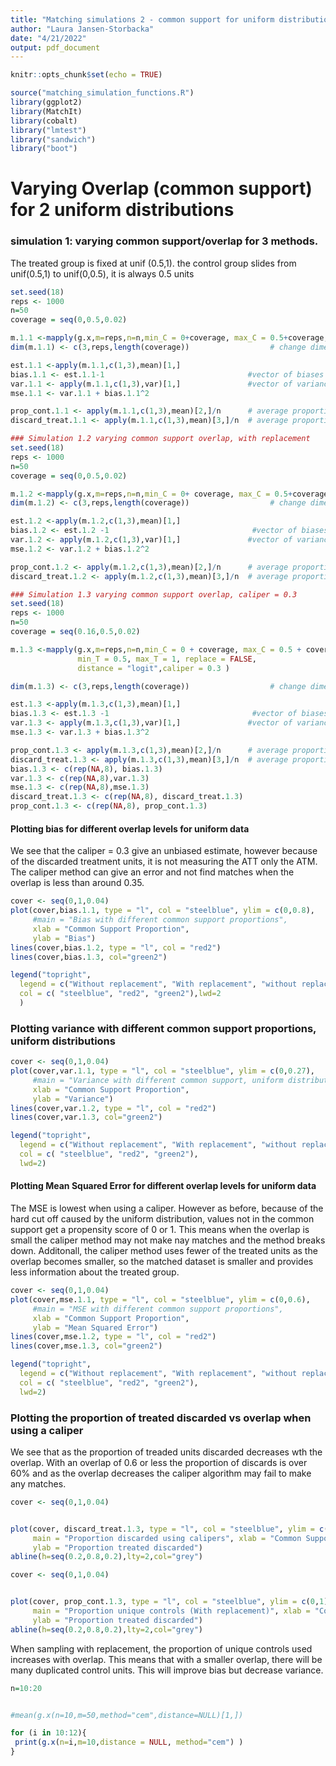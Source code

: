```yaml
---
title: "Matching simulations 2 - common support for uniform distributions"
author: "Laura Jansen-Storbacka"
date: "4/21/2022"
output: pdf_document
---
```


```r
knitr::opts_chunk$set(echo = TRUE)
```

```r
source("matching_simulation_functions.R")
library(ggplot2)
library(MatchIt)
library(cobalt)
library("lmtest")
library("sandwich")
library("boot")

```

# Varying Overlap (common support) for 2 uniform distributions

### simulation 1: varying common support/overlap for 3 methods.

The treated group is fixed at unif (0.5,1). the control group slides from unif(0.5,1) to unif(0,0.5), it is always 0.5 units

```r

set.seed(18)
reps <- 1000
n=50
coverage = seq(0,0.5,0.02)

m.1.1 <-mapply(g.x,m=reps,n=n,min_C = 0+coverage, max_C = 0.5+coverage, min_T = 0.5, max_T = 1, replace = FALSE)
dim(m.1.1) <- c(3,reps,length(coverage))                  # change dimensions from list to 3d array

est.1.1 <-apply(m.1.1,c(1,3),mean)[1,]
bias.1.1 <- est.1.1-1                                #vector of biases for each sample size
var.1.1 <- apply(m.1.1,c(1,3),var)[1,]               #vector of variances for each n
mse.1.1 <- var.1.1 + bias.1.1^2

prop_cont.1.1 <- apply(m.1.1,c(1,3),mean)[2,]/n      # average proportion of controls used - always n here
discard_treat.1.1 <- apply(m.1.1,c(1,3),mean)[3,]/n  # average proportion discarded from treatment


```

```r
### Simulation 1.2 varying common support overlap, with replacement
set.seed(18)
reps <- 1000
n=50
coverage = seq(0,0.5,0.02)

m.1.2 <-mapply(g.x,m=reps,n=n,min_C = 0+ coverage, max_C = 0.5+coverage, min_T = 0.5, max_T = 1, replace = TRUE)
dim(m.1.2) <- c(3,reps,length(coverage))                  # change dimensions from list to 3d array

est.1.2 <-apply(m.1.2,c(1,3),mean)[1,]
bias.1.2 <- est.1.2 -1                                #vector of biases for each sample size
var.1.2 <- apply(m.1.2,c(1,3),var)[1,]               #vector of variances for each n
mse.1.2 <- var.1.2 + bias.1.2^2

prop_cont.1.2 <- apply(m.1.2,c(1,3),mean)[2,]/n      # average proportion of controls used - always n here
discard_treat.1.2 <- apply(m.1.2,c(1,3),mean)[3,]/n  # average proportion discarded from treatment

```

```r
### Simulation 1.3 varying common support overlap, caliper = 0.3
set.seed(18)
reps <- 1000
n=50
coverage = seq(0.16,0.5,0.02)

m.1.3 <-mapply(g.x,m=reps,n=n,min_C = 0 + coverage, max_C = 0.5 + coverage, 
               min_T = 0.5, max_T = 1, replace = FALSE,
               distance = "logit",caliper = 0.3 )

dim(m.1.3) <- c(3,reps,length(coverage))                  # change dimensions from list to 3d array

est.1.3 <-apply(m.1.3,c(1,3),mean)[1,]
bias.1.3 <- est.1.3 -1                                #vector of biases for each sample size
var.1.3 <- apply(m.1.3,c(1,3),var)[1,]               #vector of variances for each n
mse.1.3 <- var.1.3 + bias.1.3^2

prop_cont.1.3 <- apply(m.1.3,c(1,3),mean)[2,]/n      # average proportion of controls used - always n here
discard_treat.1.3 <- apply(m.1.3,c(1,3),mean)[3,]/n  # average proportion discarded from treatment
bias.1.3 <- c(rep(NA,8), bias.1.3)
var.1.3 <- c(rep(NA,8),var.1.3)
mse.1.3 <- c(rep(NA,8),mse.1.3)
discard_treat.1.3 <- c(rep(NA,8), discard_treat.1.3)
prop_cont.1.3 <- c(rep(NA,8), prop_cont.1.3)
```

#### Plotting bias for different overlap levels for uniform data

We see that the caliper = 0.3 give an unbiased estimate, however because of the discarded treatment units, it is not measuring the ATT only the ATM. The caliper method can give an error and not find matches when the overlap is less than around 0.35.

```r
cover <- seq(0,1,0.04)
plot(cover,bias.1.1, type = "l", col = "steelblue", ylim = c(0,0.8),
     #main = "Bias with different common support proportions", 
     xlab = "Common Support Proportion",
     ylab = "Bias")
lines(cover,bias.1.2, type = "l", col = "red2")
lines(cover,bias.1.3, col="green2")

legend("topright", 
  legend = c("Without replacement", "With replacement", "without replacement, Caliper = 0.3"),
  col = c( "steelblue", "red2", "green2"),lwd=2
  ) 
```

### Plotting variance with different common support proportions, uniform distributions

```r
cover <- seq(0,1,0.04)
plot(cover,var.1.1, type = "l", col = "steelblue", ylim = c(0,0.27),
     #main = "Variance with different common support, uniform distributions", 
     xlab = "Common Support Proportion",
     ylab = "Variance")
lines(cover,var.1.2, type = "l", col = "red2")
lines(cover,var.1.3, col="green2")

legend("topright", 
  legend = c("Without replacement", "With replacement", "without replacement, Caliper = 0.3"),
  col = c( "steelblue", "red2", "green2"),
  lwd=2) 
```

#### Plotting Mean Squared Error for different overlap levels for uniform data

The MSE is lowest when using a caliper. However as before, because of the hard cut off caused by the uniform distribution, values not in the common support get a propensity score of 0 or 1. This means when the overlap is small the caliper method may not make nay matches and the method breaks down. Additonall, the caliper method uses fewer of the treated units as the overlap becomes smaller, so the matched dataset is smaller and provides less information about the treated group.

```r
cover <- seq(0,1,0.04)
plot(cover,mse.1.1, type = "l", col = "steelblue", ylim = c(0,0.6),
     #main = "MSE with different common support proportions", 
     xlab = "Common Support Proportion",
     ylab = "Mean Squared Error")
lines(cover,mse.1.2, type = "l", col = "red2")
lines(cover,mse.1.3, col="green2")

legend("topright", 
  legend = c("Without replacement", "With replacement", "without replacement, Caliper = 0.3"),
  col = c( "steelblue", "red2", "green2"),
  lwd=2) 
```

### Plotting the proportion of treated discarded vs overlap when using a caliper

We see that as the proportion of treaded units discarded decreases wth the overlap. With an overlap of 0.6 or less the proportion of discards is over 60% and as the overlap decreases the caliper algorithm may fail to make any matches.

```r
cover <- seq(0,1,0.04)


plot(cover, discard_treat.1.3, type = "l", col = "steelblue", ylim = c(0,0.9),lwd=2,
     main = "Proportion discarded using calipers", xlab = "Common Support Proportion",
     ylab = "Proportion treated discarded")
abline(h=seq(0.2,0.8,0.2),lty=2,col="grey")
```

```r
cover <- seq(0,1,0.04)


plot(cover, prop_cont.1.3, type = "l", col = "steelblue", ylim = c(0,1),lwd=2,
     main = "Proportion unique controls (With replacement)", xlab = "Common Support Proportion",
     ylab = "Proportion treated discarded")
abline(h=seq(0.2,0.8,0.2),lty=2,col="grey")


```

When sampling with replacement, the proportion of unique controls used increases with overlap. This means that with a smaller overlap, there will be many duplicated control units. This will improve bias but decrease variance.

```r

n=10:20


#mean(g.x(n=10,m=50,method="cem",distance=NULL)[1,])

for (i in 10:12){
 print(g.x(n=i,m=10,distance = NULL, method="cem") )
}



```
